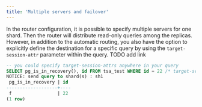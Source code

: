 ```yaml
---
title: 'Multiple servers and failover'
---
```


In the router configuration, it is possible to specify multiple servers for one shard. Then the router will distribute read-only queries among the replicas. However, in addition to the automatic routing, you also have the option to explicitly define the destination for a specific query by using the `target-session-attr` parameter within the query. TODO add link

```sql
-- you could specify target-session-attrs anywhere in your query
SELECT pg_is_in_recovery(), id FROM tsa_test WHERE id = 22 /* target-session-attrs: read-write */;
NOTICE: send query to shard(s) : sh1
 pg_is_in_recovery | id 
-------------------+----
 f                 | 22
(1 row)
```